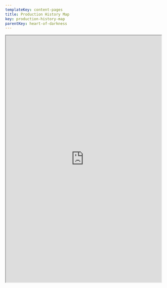 ```yaml
---
templateKey: content-pages
title: Production History Map
key: production-history-map
parentKey: heart-of-darkness
---
```

<iframe
  width="100%"
  height="800px"
  src="https://umich.maps.arcgis.com/apps/Shortlist/index.html?appid=9efce1bb4c784e4e9291c3c5ba49b258"
/>

 Although the film was unproduced, “The Heart of Darkness” left the names and addresses of many of the people involved in its pre-production for posterity. This information provides a detailed historical snapshot of the labor force RKO employed in 1939, including not only people who would have been listed in the credits, but also the many “below the line” workers--assistants, synopsis writers, so-called “script girls,” stock footage librarians, researchers, and others--whose work has largely vanished from historical accounts of the Hollywood studio system. By correlating this information with RKO payroll information, US census records, genealogical databases, and even voting registrations (which revealed individuals’ party affiliations) and emplotting it on historical maps of Los Angeles, we were able to create an interactive production history map of this aborted production that allows users to explore this unprecedented dataset. At a glance, one discovers, for example, that Jack Carter, the only African-American actor working on the film, who was to have played the “steersman” of the boat, lived miles away from the rest of the cast and crew, on South Central Avenue at the Dunbar Hotel, an important center for African-American social, cultural, and political life in pre-war Los Angeles. The map includes many of the locations documented in surviving evidence of “The Heart of Darkness,” including several area theaters where Welles watched movies, as well as the Los Angeles Public Library and the Natural History Museum where several researchers worked.
